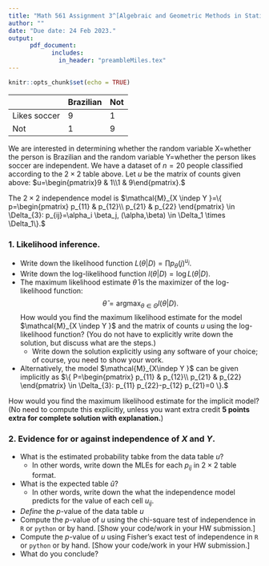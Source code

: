 ```yaml
---
title: "Math 561 Assignment 3^[Algebraic and Geometric Methods in Statistics, Spring 2023]"
author: ""
date: "Due date: 24 Feb 2023."
output: 
      pdf_document: 
            includes:
              in_header: "preambleMiles.tex"
---
```


```r
knitr::opts_chunk$set(echo = TRUE)
```


| | Brazilian      | Not |     
| --- | ---       |  --- |   
| Likes soccer |   9    | 1   |
| Not | 1    | 9      | 


We are interested in determining whether  the random variable X=whether the person is Brazilian and the random variable Y=whether the person likes soccer are independent. We have a dataset of $n=20$ people classified according to the $2\times 2$ table above. Let $u$ be the matrix of counts given above:  $u=\begin{pmatrix}9 & 1\\1 &  9\end{pmatrix}.$


The $2 \times 2$ independence model is 
$\mathcal{M}_{X \indep Y }=\{ p=\begin{pmatrix}
p_{11} &  p_{12}\\
p_{21} &  p_{22}
\end{pmatrix}
\in \Delta_{3}: p_{ij}=\alpha_i \beta_j, (\alpha,\beta) \in \Delta_1 \times \Delta_1\}.$



<!--------------->
<!-- Problem 1 -->
<!--------------->

### 1. Likelihood inference. 

* Write down the likelihood function $L(\theta|D)=\prod p_{\theta}(j)^{u_j}$.
* Write down the log-likelihood function $l(\theta|D)=\log L(\theta|D)$.
* The maximum likelihood estimate $\hat{\theta}$ is the maximizer of the log-likelihood function:
    $$
    \hat{\theta} = \text{argmax}_{\theta \in \Theta} l(\theta|D).
    $$
How would you find the maximum likelihood estimate for the model $\mathcal{M}_{X \indep Y }$ and the matrix of counts $u$ using the log-likelihood function? 
(You do not have to explicitly write down the solution, but discuss what are the steps.)
  * Write down the solution  explicitly using any software of your choice; of course, you need to show your work. 
    
*  Alternatively, the model $\mathcal{M}_{X\indep Y }$ can be given implicitly as
$\{ P=\begin{pmatrix}
p_{11} &  p_{12}\\
p_{21} &  p_{22}
\end{pmatrix}
\in \Delta_{3}: p_{11} p_{22}-p_{12} p_{21}=0 \}.$

How would you find the maximum likelihood estimate for the implicit model? (No need to compute this explicitly, unless you want extra credit **5 points extra for complete solution with explanation.**)
    


<!--\pagebreak --> 

<!--------------->
<!-- Problem 2 -->
<!--------------->

### 2. Evidence for or against independence of $X$ and $Y$. 

* What is the estimated probability tabke from the data table $u$? 
  * In other words, write down the MLEs for each $p_{ij}$ in $2\times 2$ table format. 
* What is the expected table $\hat u$? 
  * In other words, write down the what the independence model predicts for the value of each cell $u_{ij}$. 
* *Define* the $p$-value of the data table $u$ 
* Compute the $p$-value of $u$ using the chi-square test of independence in `R` or `python` or by hand. [Show your code/work in your HW submission.]
* Compute the $p$-value of $u$ using Fisher's exact test of independence in `R` or `python` or by hand. [Show your code/work in your HW submission.]
* What do you conclude? 

